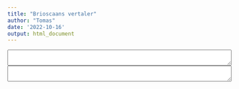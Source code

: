 ```yaml
---
title: "Brioscaans vertaler"
author: "Tomas"
date: '2022-10-16'
output: html_document
---
```


<textarea id="input" oninput="myInput('input', 'output')" style="width: 100%;" cols="50"></textarea>

<textarea id="output" style="width: 100%;" cols="50"></textarea>

<script>

function myInput(input, output){

 const vertaler = Array(27).fill().map(() => Array(2).fill(null));

const klinkers = ['a','o','e','i','u'];
const medeklinkers = ['b','c','d','f','g','h','j','k','l','m','n','p','q','r','s','t','v','w','x','y','z'];

vertaler.slice(0, 21).forEach((e, i) => e[0] = medeklinkers[i]);
vertaler.slice(21, 26).forEach((e, i) => e[0] = klinkers[i]);

const brioscaansKlinkers = [...klinkers.slice(1, 5), klinkers[0]];
const brioscaansMedeklinkers = [...medeklinkers.slice(1, 21), medeklinkers[0]];

vertaler.slice(21, 26).forEach((e, i) => e[1] = brioscaansKlinkers[i]);
vertaler.slice(0, 21).forEach((e, i) => e[1] = brioscaansMedeklinkers[i]);

vertaler.push([" ", " "]);

const tekstIn = document.getElementById(input).value;
let vertaald = "";

const brioscaansVertaler = (tekstIn) => {
  tekstIn = tekstIn.toLowerCase();

  const splitLetters = [...tekstIn];

  for (let l of splitLetters) {
    vertaald += vertaler.find(e => e[0] === l)[1];
  }

  const tekstUit = vertaald;
  return tekstUit;
}
console.log(brioscaansVertaler(tekstIn));
console.log(brioscaansVertaler(""));

document.getElementById(output).innerHTML = brioscaansVertaler("");

}

</script>